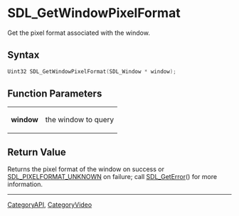 = SDL_GetWindowPixelFormat =

Get the pixel format associated with the window.

== Syntax ==

<syntaxhighlight lang='c'>
Uint32 SDL_GetWindowPixelFormat(SDL_Window * window);
</syntaxhighlight>

== Function Parameters ==

{|
|'''window'''
|the window to query
|}

== Return Value ==

Returns the pixel format of the window on success or
[[SDL_PIXELFORMAT_UNKNOWN]] on failure; call [[SDL_GetError]]() for more
information.


----
[[CategoryAPI]], [[CategoryVideo]]


